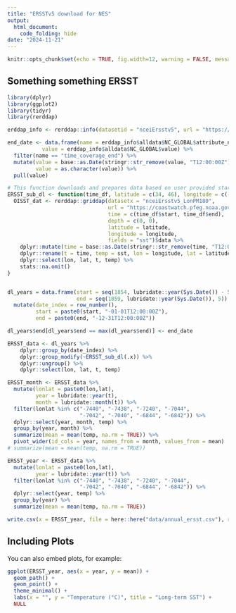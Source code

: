 ```yaml
---
title: "ERSSTv5 download for NES"
output: 
  html_document:
    code_folding: hide
date: "2024-11-21"
---
```


```r
knitr::opts_chunk$set(echo = TRUE, fig.width=12, warning = FALSE, message = FALSE)
```

## Something something ERSST

```r
library(dplyr)
library(ggplot2)
library(tidyr)
library(rerddap)

erddap_info <- rerddap::info(datasetid = "nceiErsstv5", url = "https://coastwatch.pfeg.noaa.gov/erddap/")

end_date <- data.frame(name = erddap_info$alldata$NC_GLOBAL$attribute_name,
           value = erddap_info$alldata$NC_GLOBAL$value) %>% 
  filter(name == "time_coverage_end") %>% 
  mutate(value = base::as.Date(stringr::str_remove(value, "T12:00:00Z")),
         value = as.character(value)) %>% 
  pull(value)

# This function downloads and prepares data based on user provided start and end dates
ERSST_sub_dl <- function(time_df, latitude = c(34, 46), longitude = c(-78, -62)){
  OISST_dat <- rerddap::griddap(datasetx = "nceiErsstv5_LonPM180",
                                url = "https://coastwatch.pfeg.noaa.gov/erddap/",
                                time = c(time_df$start, time_df$end), 
                                depth = c(0, 0),
                                latitude = latitude,
                                longitude = longitude,
                                fields = "sst")$data %>% 
    dplyr::mutate(time = base::as.Date(stringr::str_remove(time, "T12:00:00Z"))) %>% 
    dplyr::rename(t = time, temp = sst, lon = longitude, lat = latitude) %>% 
    dplyr::select(lon, lat, t, temp) %>% 
    stats::na.omit()
}


dl_years = data.frame(start = seq(1854, lubridate::year(Sys.Date()) - 5, 5),
                      end = seq(1859, lubridate::year(Sys.Date()), 5)) %>%
  mutate(date_index = row_number(),
         start = paste0(start, "-01-01T12:00:00Z"),
         end = paste0(end, "-12-31T12:00:00Z"))

dl_years$end[dl_years$end == max(dl_years$end)] <- end_date

ERSST_data <- dl_years %>% 
    dplyr::group_by(date_index) %>% 
    dplyr::group_modify(~ERSST_sub_dl(.x)) %>% 
    dplyr::ungroup() %>% 
    dplyr::select(lon, lat, t, temp)

ERSST_month <- ERSST_data %>% 
  mutate(lonlat = paste0(lon,lat),
         year = lubridate::year(t),
         month = lubridate::month(t)) %>% 
  filter(lonlat %in% c("-7440", "-7438", "-7240", "-7044",
                       "-7042", "-7040", "-6844", "-6842")) %>%
  dplyr::select(year, month, temp) %>% 
  group_by(year, month) %>% 
  summarize(mean = mean(temp, na.rm = TRUE)) %>% 
  pivot_wider(id_cols = year, names_from = month, values_from = mean)
# summarize(mean = mean(temp, na.rm = TRUE))

ERSST_year <- ERSST_data %>% 
  mutate(lonlat = paste0(lon,lat),
         year = lubridate::year(t)) %>% 
  filter(lonlat %in% c("-7440", "-7438", "-7240", "-7044",
                       "-7042", "-7040", "-6844", "-6842")) %>%
  dplyr::select(year, temp) %>% 
  group_by(year) %>% 
  summarize(mean = mean(temp, na.rm = TRUE))

write.csv(x = ERSST_year, file = here::here("data/annual_ersst.csv"), row.names = FALSE)
```

## Including Plots

You can also embed plots, for example:

```r
ggplot(ERSST_year, aes(x = year, y = mean)) +
  geom_path() +
  geom_point() +
  theme_minimal() +
  labs(x = "", y = "Temperature (°C)", title = "Long-term SST") +
  NULL
```
